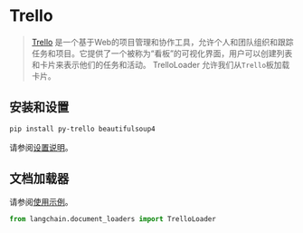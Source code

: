 # Trello

>[Trello](https://www.atlassian.com/software/trello) 是一个基于Web的项目管理和协作工具，允许个人和团队组织和跟踪任务和项目。它提供了一个被称为“看板”的可视化界面，用户可以创建列表和卡片来表示他们的任务和活动。
>TrelloLoader 允许我们从`Trello`板加载卡片。


## 安装和设置

```bash
pip install py-trello beautifulsoup4
```

请参阅[设置说明](/docs/modules/data_connection/document_loaders/integrations/trello.html)。


## 文档加载器

请参阅[使用示例](/docs/modules/data_connection/document_loaders/integrations/trello.html)。

```python
from langchain.document_loaders import TrelloLoader
```
